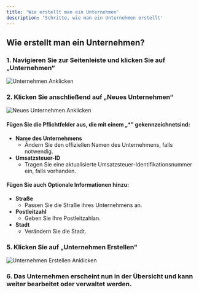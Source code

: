 ```yaml
---
title: 'Wie erstellt man ein Unternehmen'
description: 'Schritte, wie man ein Unternehmen erstellt'
---
```


## Wie erstellt man ein Unternehmen?  

### 1. **Navigieren Sie zur Seitenleiste und klicken Sie auf „Unternehmen“**  

![Unternehmen Anklicken](/images/sidebar_Unternehmen_anklicken.png)  

### 2. **Klicken Sie anschließend auf „Neues Unternehmen“**  

![Neues Unternehmen Anklicken](/images/neues_Unternehmen_klicken.png)  

#### **Fügen Sie die Pflichtfelder aus, die mit einem „*" gekennzeichnetsind:**  
- **Name des Unternehmens**  
  - Ändern Sie den offiziellen Namen des Unternehmens, falls notwendig.  
- **Umsatzsteuer-ID**  
  - Tragen Sie eine aktualisierte Umsatzsteuer-Identifikationsnummer ein, falls vorhanden.

#### **Fügen Sie auch Optionale Informationen hinzu:**  
- **Straße**  
  - Passen Sie die Straße ihres Unternehmens an.  
- **Postleitzahl**  
  - Geben Sie Ihre Postleitzahlan.  
- **Stadt**  
  - Verändern Sie die Stadt.  

### 5. **Klicken Sie auf „Unternehmen Erstellen“**  

![Unternehmen Erstellen Anklicken](/images/unternehmen_erstellen_anklicken.png)  

### 6. **Das Unternehmen erscheint nun in der Übersicht und kann weiter bearbeitet oder verwaltet werden.**  